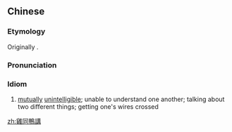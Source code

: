 {{also|鸡同鸭讲}}
==Chinese==
{{zh-forms|s=鸡同鸭讲|lit=a chicken talking to a duck}}

===Etymology===
Originally {{der|cmn|yue|-}}.

===Pronunciation===
{{zh-pron
|m=jītóngyājiǎng
|c=gai1 tung4 aap3 gong2
|cat=cy
}}

===Idiom===
{{zh-idiom}}

# [[mutual]]ly [[unintelligible]]; unable to understand one another; talking about two different things; getting one's wires crossed

[[zh:雞同鴨講]]